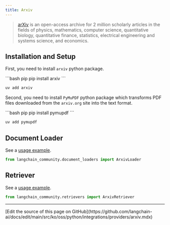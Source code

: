 ```yaml
---
title: Arxiv
---
```


>[arXiv](https://arxiv.org/) is an open-access archive for 2 million scholarly articles in the fields of physics,
> mathematics, computer science, quantitative biology, quantitative finance, statistics, electrical engineering and
> systems science, and economics.


## Installation and Setup

First, you need to install `arxiv` python package.

<CodeGroup>
```bash pip
pip install arxiv
```

```bash uv
uv add arxiv
```
</CodeGroup>

Second, you need to install `PyMuPDF` python package which transforms PDF files downloaded from the `arxiv.org` site into the text format.

<CodeGroup>
```bash pip
pip install pymupdf
```

```bash uv
uv add pymupdf
```
</CodeGroup>

## Document Loader

See a [usage example](/oss/python/integrations/document_loaders/arxiv).

```python
from langchain_community.document_loaders import ArxivLoader
```

## Retriever

See a [usage example](/oss/python/integrations/retrievers/arxiv).

```python
from langchain_community.retrievers import ArxivRetriever
```

---

<Callout icon="pen-to-square" iconType="regular">
  [Edit the source of this page on GitHub](https://github.com/langchain-ai/docs/edit/main/src/ko/oss/python/integrations/providers/arxiv.mdx)
</Callout>
